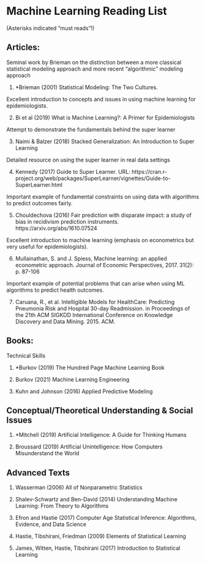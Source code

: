 
<br>
<br>
<br>

# Machine Learning Reading List

(Asterisks indicated “must reads”!)

## Articles:

Seminal work by Brieman on the distinction between a more classical statistical modeling approach and more recent “algorithmic” modeling approach

1) *Brieman (2001) Statistical Modeling: The Two Cultures.

Excellent introduction to concepts and issues in using machine learning for epidemiologists.

2)	Bi et al (2019) What is Machine Learning?: A Primer for Epidemiologists

Attempt to demonstrate the fundamentals behind the super learner

3)	Naimi & Balzer (2018) Stacked Generalization: An Introduction to Super Learning

Detailed resource on using the super learner in real data settings

4)	Kennedy (2017) Guide to Super Learner. URL: https://cran.r-project.org/web/packages/SuperLearner/vignettes/Guide-to-SuperLearner.html

Important example of fundamental constraints on using data with algorithms to predict outcomes fairly.

5)	Chouldechova (2016) Fair prediction with disparate impact: a study of bias in recidivism prediction instruments. https://arxiv.org/abs/1610.07524

Excellent introduction to machine learning (emphasis on econometrics but very useful for epidemiologists).

6)	Mullainathan, S. and J. Spiess, Machine learning: an applied econometric approach. Journal of Economic Perspectives, 2017. 31(2): p. 87-106

Important example of potential problems that can arise when using ML algorithms to predict health outcomes.

7)	Caruana, R., et al. Intelligible Models for HealthCare: Predicting Pneumonia Risk and Hospital 30-day Readmission. in Proceedings of the 21th ACM SIGKDD International Conference on Knowledge Discovery and Data Mining. 2015. ACM.

## Books:

Technical Skills

1)	*Burkov (2019) The Hundred Page Machine Learning Book

2)	Burkov (2021) Machine Learning Engineering

3)	Kuhn and Johnson (2016) Applied Predictive Modeling

## Conceptual/Theoretical Understanding & Social Issues

1)	*Mitchell (2019) Artificial Intelligence: A Guide for Thinking Humans

2)	Broussard (2019) Artificial Unintelligence: How Computers Misunderstand the World


## Advanced Texts

1)	Wasserman (2006) All of Nonparametric Statistics

2)	Shalev-Schwartz and Ben-David (2014) Understanding Machine Learning: From Theory to Algorithms

3)	Efron and Hastie (2017) Computer Age Statistical Inference: Algorithms, Evidence, and Data Science

4)	Hastie, Tibshirani, Friedman (2009) Elements of Statistical Learning

5) James, Witten, Hastie, Tibshirani (2017) Introduction to Statistical Learning